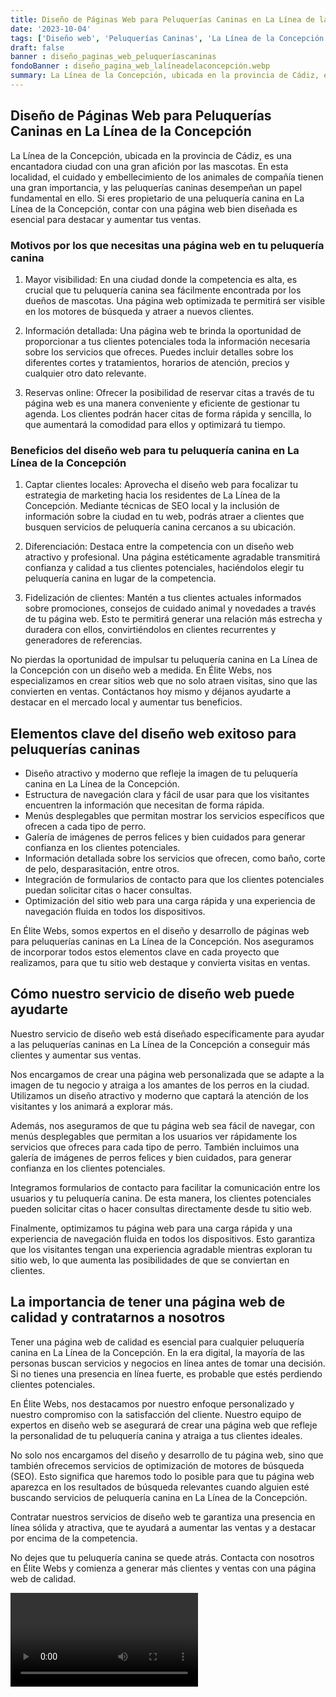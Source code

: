 ```yaml
---
title: Diseño de Páginas Web para Peluquerías Caninas en La Línea de la Concepción
date: '2023-10-04'
tags: ['Diseño web', 'Peluquerías Caninas', 'La Línea de la Concepción']
draft: false
banner : diseño_paginas_web_peluqueríascaninas
fondoBanner : diseño_pagina_web_lalíneadelaconcepción.webp
summary: La Línea de la Concepción, ubicada en la provincia de Cádiz, es una encantadora ciudad con una gran afición por las mascotas. En esta localidad, el cuidado y embellecimiento de los animales de compañía tienen una gran importancia, y las peluquerías caninas desempeñan un papel fundamental en ello. Si eres propietario de una peluquería canina en La Línea de la Concepción, contar con una página web bien diseñada es esencial para destacar y aumentar tus ventas.
---
```


## Diseño de Páginas Web para Peluquerías Caninas en La Línea de la Concepción

La Línea de la Concepción, ubicada en la provincia de Cádiz, es una encantadora ciudad con una gran afición por las mascotas. En esta localidad, el cuidado y embellecimiento de los animales de compañía tienen una gran importancia, y las peluquerías caninas desempeñan un papel fundamental en ello. Si eres propietario de una peluquería canina en La Línea de la Concepción, contar con una página web bien diseñada es esencial para destacar y aumentar tus ventas.

### Motivos por los que necesitas una página web en tu peluquería canina

1. Mayor visibilidad: En una ciudad donde la competencia es alta, es crucial que tu peluquería canina sea fácilmente encontrada por los dueños de mascotas. Una página web optimizada te permitirá ser visible en los motores de búsqueda y atraer a nuevos clientes.

2. Información detallada: Una página web te brinda la oportunidad de proporcionar a tus clientes potenciales toda la información necesaria sobre los servicios que ofreces. Puedes incluir detalles sobre los diferentes cortes y tratamientos, horarios de atención, precios y cualquier otro dato relevante.

3. Reservas online: Ofrecer la posibilidad de reservar citas a través de tu página web es una manera conveniente y eficiente de gestionar tu agenda. Los clientes podrán hacer citas de forma rápida y sencilla, lo que aumentará la comodidad para ellos y optimizará tu tiempo.

### Beneficios del diseño web para tu peluquería canina en La Línea de la Concepción

1. Captar clientes locales: Aprovecha el diseño web para focalizar tu estrategia de marketing hacia los residentes de La Línea de la Concepción. Mediante técnicas de SEO local y la inclusión de información sobre la ciudad en tu web, podrás atraer a clientes que busquen servicios de peluquería canina cercanos a su ubicación.

2. Diferenciación: Destaca entre la competencia con un diseño web atractivo y profesional. Una página estéticamente agradable transmitirá confianza y calidad a tus clientes potenciales, haciéndolos elegir tu peluquería canina en lugar de la competencia.

3. Fidelización de clientes: Mantén a tus clientes actuales informados sobre promociones, consejos de cuidado animal y novedades a través de tu página web. Esto te permitirá generar una relación más estrecha y duradera con ellos, convirtiéndolos en clientes recurrentes y generadores de referencias.

No pierdas la oportunidad de impulsar tu peluquería canina en La Línea de la Concepción con un diseño web a medida. En Élite Webs, nos especializamos en crear sitios web que no solo atraen visitas, sino que las convierten en ventas. Contáctanos hoy mismo y déjanos ayudarte a destacar en el mercado local y aumentar tus beneficios.

<GifSeo />

<Cta />

## Elementos clave del diseño web exitoso para peluquerías caninas

- Diseño atractivo y moderno que refleje la imagen de tu peluquería canina en La Línea de la Concepción.
- Estructura de navegación clara y fácil de usar para que los visitantes encuentren la información que necesitan de forma rápida.
- Menús desplegables que permitan mostrar los servicios específicos que ofrecen a cada tipo de perro.
- Galería de imágenes de perros felices y bien cuidados para generar confianza en los clientes potenciales.
- Información detallada sobre los servicios que ofrecen, como baño, corte de pelo, desparasitación, entre otros.
- Integración de formularios de contacto para que los clientes potenciales puedan solicitar citas o hacer consultas.
- Optimización del sitio web para una carga rápida y una experiencia de navegación fluida en todos los dispositivos.

En Élite Webs, somos expertos en el diseño y desarrollo de páginas web para peluquerías caninas en La Línea de la Concepción. Nos aseguramos de incorporar todos estos elementos clave en cada proyecto que realizamos, para que tu sitio web destaque y convierta visitas en ventas.

## Cómo nuestro servicio de diseño web puede ayudarte

Nuestro servicio de diseño web está diseñado específicamente para ayudar a las peluquerías caninas en La Línea de la Concepción a conseguir más clientes y aumentar sus ventas. 

Nos encargamos de crear una página web personalizada que se adapte a la imagen de tu negocio y atraiga a los amantes de los perros en la ciudad. Utilizamos un diseño atractivo y moderno que captará la atención de los visitantes y los animará a explorar más.

Además, nos aseguramos de que tu página web sea fácil de navegar, con menús desplegables que permitan a los usuarios ver rápidamente los servicios que ofreces para cada tipo de perro. También incluimos una galería de imágenes de perros felices y bien cuidados, para generar confianza en los clientes potenciales.

Integramos formularios de contacto para facilitar la comunicación entre los usuarios y tu peluquería canina. De esta manera, los clientes potenciales pueden solicitar citas o hacer consultas directamente desde tu sitio web.

Finalmente, optimizamos tu página web para una carga rápida y una experiencia de navegación fluida en todos los dispositivos. Esto garantiza que los visitantes tengan una experiencia agradable mientras exploran tu sitio web, lo que aumenta las posibilidades de que se conviertan en clientes.

## La importancia de tener una página web de calidad y contratarnos a nosotros

Tener una página web de calidad es esencial para cualquier peluquería canina en La Línea de la Concepción. En la era digital, la mayoría de las personas buscan servicios y negocios en línea antes de tomar una decisión. Si no tienes una presencia en línea fuerte, es probable que estés perdiendo clientes potenciales.

En Élite Webs, nos destacamos por nuestro enfoque personalizado y nuestro compromiso con la satisfacción del cliente. Nuestro equipo de expertos en diseño web se asegurará de crear una página web que refleje la personalidad de tu peluquería canina y atraiga a tus clientes ideales.

No solo nos encargamos del diseño y desarrollo de tu página web, sino que también ofrecemos servicios de optimización de motores de búsqueda (SEO). Esto significa que haremos todo lo posible para que tu página web aparezca en los resultados de búsqueda relevantes cuando alguien esté buscando servicios de peluquería canina en La Línea de la Concepción.

Contratar nuestros servicios de diseño web te garantiza una presencia en línea sólida y atractiva, que te ayudará a aumentar las ventas y a destacar por encima de la competencia.

No dejes que tu peluquería canina se quede atrás. Contacta con nosotros en Élite Webs y comienza a generar más clientes y ventas con una página web de calidad.

<Video />

<CtaBot job='Peluquerías Caninas' city='La Línea de la Concepción'/>

<Gmaps query='La Línea de la Concepción+españa+maps' />